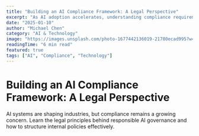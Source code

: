 ```yaml
---
title: "Building an AI Compliance Framework: A Legal Perspective"
excerpt: "As AI adoption accelerates, understanding compliance requirements becomes critical. Our comprehensive guide to AI governance."
date: "2025-01-10"
author: "Michael Chen"
category: "AI & Technology"
image: "https://images.unsplash.com/photo-1677442136019-21780ecad995?w=800&q=80"
readingTime: "6 min read"
featured: true
tags: ["AI", "Compliance", "Technology"]
---
```


# Building an AI Compliance Framework: A Legal Perspective

AI systems are shaping industries, but compliance remains a growing concern. Learn the legal principles behind responsible AI governance and how to structure internal policies effectively.
